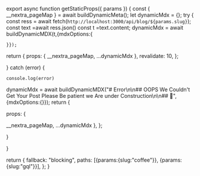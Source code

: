 
export async function getStaticProps({ params }) {
  const { __nextra_pageMap } = await buildDynamicMeta();
  let dynamicMdx = {};
  try {
    const ress = await fetch(`http://localhost:3000/api/blog/${params.slug}`);
    const text =await ress.json()
    const t =text.content;
    dynamicMdx = await buildDynamicMDX(t,{mdxOptions:{

    }});
return {
props: {
   __nextra_pageMap,
      ...dynamicMdx
},
revalidate: 10,
};

  } catch (error) {

    console.log(error)

dynamicMdx = await buildDynamicMDX("# Error\n\n## OOPS We Couldn't Get Your Post Please Be patient we Are under Construction\n\n## 🚧",{mdxOptions:{}});
return {

props: {

   __nextra_pageMap,
      ...dynamicMdx
},
};
   
  }

}

return {
fallback: "blocking",
paths: [{params:{slug:"coffee"}}, {params:{slug:"gql"}}],
};
}

<RemoteContent/>